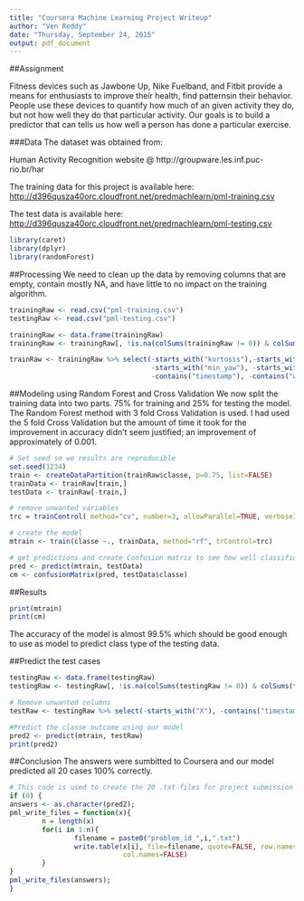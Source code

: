 ```yaml
---
title: "Coursera Machine Learning Project Writeup"
author: "Ven Reddy"
date: "Thursday, September 24, 2015"
output: pdf_document
---
```

##Assignment

Fitness devices such as Jawbone Up, Nike Fuelband, and Fitbit provide a means for enthusiasts to improve their health, find patternsin their behavior.  People use these devices to quantify how much of an given activity they do, but not how well they do that particular activity. Our goals is to build a predictor that can tells us how well a person has done a particular exercise.  

###Data
The dataset was obtained from:

Human Activity Recognition website @ http://groupware.les.inf.puc-rio.br/har

The training data for this project is available here: 
<http://d396qusza40orc.cloudfront.net/predmachlearn/pml-training.csv>

The test data is available here: 
<http://d396qusza40orc.cloudfront.net/predmachlearn/pml-testing.csv>

```r
library(caret)
library(dplyr)
library(randomForest)
```


##Processing
We need to clean up the data by removing columns that are empty, contain mostly NA, and have little to no impact on the training algorithm. 
```r
trainingRaw <- read.csv("pml-training.csv")
testingRaw <- read.csv("pml-testing.csv")

trainingRaw <- data.frame(trainingRaw)
trainingRaw <- trainingRaw[, !is.na(colSums(trainingRaw != 0)) & colSums(trainingRaw != 0) > 0]

trainRaw <- trainingRaw %>% select(-starts_with("kurtosis"),-starts_with("skewness"), -starts_with("max_yaw"),
                                   -starts_with("min_yaw"), -starts_with("amplitude_yaw"), -starts_with("X"), -starts_with("user_name"),
                                   -contains("timestamp"), -contains("window"))

```
##Modeling using Random Forest and Cross Validation
We now split the training data into two parts.  75% for training and 25% for testing the model.  The Random Forest method with 3 fold Cross Validation is used. I had used the 5 fold Cross Validation but the amount of time it took for the improvement in accuracy didn't seem justified; an improvement of approximately of 0.001.
```r

# Set seed so we results are reproducible
set.seed(1234)
train <- createDataPartition(trainRaw$classe, p=0.75, list=FALSE)
trainData <- trainRaw[train,]
testData <- trainRaw[-train,]

# remove unwanted variables
trc = trainControl( method="cv", number=3, allowParallel=TRUE, verboseIter=TRUE) 

# create the model
mtrain <- train(classe ~., trainData, method="rf", trControl=trc)

# get predictions and create Confusion matrix to see how well classifier performance is
pred <- predict(mtrain, testData)
cm <- confusionMatrix(pred, testData$classe)

```
##Results
```r
print(mtrain)
print(cm)
```
The accuracy of the model is almost 99.5% which should be good enough to use as model to predict class type of the testing data.

##Predict the test cases
```r

testingRaw <- data.frame(testingRaw)
testingRaw <- testingRaw[, !is.na(colSums(testingRaw != 0)) & colSums(testingRaw != 0) > 0]

# Remove unwanted columns
testRaw <- testingRaw %>% select(-starts_with("X"), -contains("timestamp"), -contains("window"), -contains("user_name"))

#Predict the classe outcome using our model
pred2 <- predict(mtrain, testRaw)
print(pred2)
```
##Conclusion
The answers were sumbitted to Coursera and our model predicted all 20 cases 100% correctly.
```r
# This code is used to create the 20 .txt files for project submission
if (0) {
answers <- as.character(pred2);
pml_write_files = function(x){
        n = length(x)
        for(i in 1:n){
                filename = paste0("problem_id_",i,".txt")
                write.table(x[i], file=filename, quote=FALSE, row.names=FALSE, 
                            col.names=FALSE)
        }
}
pml_write_files(answers);
}

```
